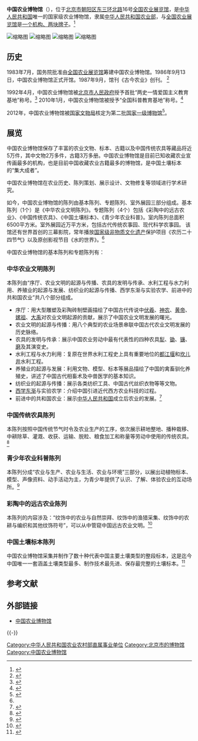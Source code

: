 {{Coord|39.941472|116.464613|type:landmark_region:CN-11_source:GoogleMaps|display=title}}
{{Infobox Museum
|name          = 中国农业博物馆
|logo =中国农业博物馆logo.png
 |logosize =200px
 |logo_caption =中国农业博物馆标志
|image         = China Agricultural Museum, Beijing.jpg
|imagesize     = 250px
|caption       =
|map_type      =
|map_caption   = 
|latitude      =
|longitude     =
|established   = 1986年
|dissolved     =
|location      = {{CHN}}[[北京市|北京市]][[朝阳区_(北京市)|朝阳区]][[北京三环路|东三环北路]]16号[[全国农业展览馆|全国农业展览馆]]
|type          = 
|visitors      = 
|director      = 
|curator       = 
|publictransit = 
|website       = 
}}

'''中国农业博物馆'''（{{lang-en|China Agricultural Museum}}），位于[[北京市|北京市]][[朝阳区_(北京市)|朝阳区]][[北京三环路|东三环北路]]16号[[全国农业展览馆|全国农业展览馆]]，是[[中华人民共和国|中华人民共和国]]唯一的国家级农业博物馆，隶属[[中华人民共和国农业部|中华人民共和国农业部]]，与[[全国农业展览馆|全国农业展览馆]]是[[一个机构、两块牌子|一个机构、两块牌子]]。<ref name=bjwb>{{Cite web |url=http://www.bjww.gov.cn/wbsj/bwgzn.htm?operType=front |title=中国农业博物馆，北京文博，于2014-01-10查阅 |accessdate=2014-01-10 |archive-date=2017-06-12 |archive-url=https://web.archive.org/web/20170612204416/http://www.bjww.gov.cn/wbsj/bwgzn.htm?operType=front |dead-url=no }}</ref>

[[File:羊角纹罐1.jpg|缩略图]]
[[File:绿釉羊圈.jpg|缩略图]]
[[File:黑白彩豆.jpg|缩略图]]
[[File:螺纹双耳罐.jpg|缩略图]]

==历史==
1983年7月，国务院批准由[[全国农业展览馆|全国农业展览馆]]筹建中国农业博物馆。1986年9月13日，中国农业博物馆正式开馆。1987年9月，馆刊《古今农业》创刊。 <ref>{{cite web|title=大事编年>1979年-1989年|url=http://www.zgnybwg.com.cn/gb1/gk/dsbn/dsbn01.html|publisher=中国农业博物馆|accessdate=2013-05-31|deadurl=yes|archiveurl=https://web.archive.org/web/20130913222300/http://www.zgnybwg.com.cn/gb1/gk/dsbn/dsbn01.html|archivedate=2013-09-13|df=}}</ref> 

1992年4月，中国农业博物馆被[[北京市人民政府|北京市人民政府]]授予首批“两史一情爱国主义教育基地”称号。<ref>{{cite web|title=大事编年>1990年-1997年|url=http://www.zgnybwg.com.cn/gb1/gk/dsbn/dsbn02.html|publisher=中国农业博物馆|accessdate=2013-05-31|deadurl=yes|archiveurl=https://web.archive.org/web/20140110181059/http://www.zgnybwg.com.cn/gb1/gk/dsbn/dsbn02.html|archivedate=2014-01-10|df=}}</ref> 2010年1月，中国农业博物馆被授予“全国科普教育基地”称号。<ref>{{cite web|title=大事编年>2009年-2010年|url=http://www.zgnybwg.com.cn/gb1/gk/dsbn/dsbn06.html|publisher=中国农业博物馆|accessdate=2013-05-31|deadurl=yes|archiveurl=https://web.archive.org/web/20140110180316/http://www.zgnybwg.com.cn/gb1/gk/dsbn/dsbn06.html|archivedate=2014-01-10|df=}}</ref>

2012年，中国农业博物馆被[[国家文物局|国家文物局]]核定为第二批[[国家一级博物馆|国家一级博物馆]]<ref>{{Cite web |url = http://www.gov.cn/zwgk/2012-12/07/content_2285163.htm |title = 关于发布第二批国家一级博物馆名单的通知（文物博函〔2012〕2237号） |author =  |date = 2012-12-07 |publisher = 中国政府网 |language =  |accessdate =  |quote =  |archive-date = 2016-12-20 |archive-url = https://web.archive.org/web/20161220083054/http://www.gov.cn/zwgk/2012-12/07/content_2285163.htm |dead-url = no }}</ref>。

==展览==
中国农业博物馆保存了丰富的农业文物、标本、古籍以及中国传统农具等藏品将近5万件，其中文物2万多件，古籍3万多册。中国农业博物馆是目前已知收藏农业宣传画最多的机构，也是目前中国收藏农业古籍最多的博物馆，是中国土壤标本的“集大成者”。

中国农业博物馆在农业历史、陈列策划、展示设计、文物修复等领域进行学术研究。

如今，中国农业博物馆的陈列由基本陈列、专题陈列、室外展园三部分组成。基本陈列（1个）是《中华农业文明陈列》。专题陈列（4个）包括《彩陶中的远古农业》、《中国传统农具》、《中国土壤标本》、《青少年农业科普》。室内陈列总面积6500平方米。室外展园近万平方米，包括古代传统农事园、现代科学农事园。 该馆还有世界首创的三幕影院，常年播放[[国家级非物质文化遗产|国家级非物质文化遗产]]保护项目《农历二十四节气》以及原创影视节目《水的世界》。<ref name=bjwb/>

中国农业博物馆的基本陈列和专题陈列有：

===中华农业文明陈列===
本陈列由“序厅、农业文明的起源与传播、农具的发明与传承、水利工程与水力利用、养殖业的起源与发展、纺织业的起源与传播、西学东渐与实验农学、前进中的共和国农业”共八个部分组成。
*序厅：用大型雕塑及彩陶砖制壁画描绘了中国古代传说中[[伏羲|伏羲]]、[[神农|神农]]、[[黄帝|黄帝]]、[[嫘祖|嫘祖]]、[[大禹|大禹]]对农业文明起源的贡献，展示了中国农业文明发展的曙光。
*农业文明的起源与传播：用八个典型的农业场景串联中国古代农业文明发展的历史脉络。
*农具的发明与传承：展示中国农业劳动中最有代表性的四种农具[[犁|犁]]、[[锄|锄]]、[[镰|镰]]、[[磨|磨]]及其演变史。
*水利工程与水力利用：复原在世界水利工程史上具有重要地位的[[都江堰|都江堰]]和[[坎儿井|坎儿井]]水利工程。
*养殖业的起源与发展：利用文物、模型、标本等展品描绘了中国的禽畜驯化养殖史，讲述了中国古代相畜术及中兽医学的基本知识。
*纺织业的起源与传播：展示各类纺织工具、中国古代丝织衣物等等文物。
*[[西学东渐|西学东渐]]与实验农学：介绍中国引进近代西方农业科技的过程。
*前进中的共和国农业：展示[[中华人民共和国|中华人民共和国]]成立后农业的发展。<ref>{{cite web| url=http://www.zgnybwg.com.cn/gb1/cl/jbcl/zhnywm.html| title=基本陈列>>中华农业文明陈列| publisher=中国农业博物馆| accessdate=2013-06-04| deadurl=yes| archiveurl=https://web.archive.org/web/20130530031925/http://www.zgnybwg.com.cn/gb1/cl/jbcl/zhnywm.html| archivedate=2013-05-30| df=}}</ref>

===中国传统农具陈列===
本陈列按照中国传统节气时令及农业生产的工序，依次展示耕地整地、播种栽移、中耕除草、灌溉、收获、运输、脱粒、粮食加工和称量等劳动中使用的传统农具。<ref>{{cite web| url=http://www.zgnybwg.com.cn/gb1/cl/jbcl/zgctnj.html| title=基本陈列>>中国传统农具陈列| publisher=中国农业博物馆| accessdate=2013-06-04| deadurl=yes| archiveurl=https://web.archive.org/web/20130530032357/http://www.zgnybwg.com.cn/gb1/cl/jbcl/zgctnj.html| archivedate=2013-05-30| df=}}</ref>

===青少年农业科普陈列===
本陈列分成“农业与生产、农业与生活、农业与环境”三部分，以展出动植物标本、模型、声像资料、动手活动为主，为青少年提供了认识、了解、体验农业的互动场所。<ref>{{cite web| url=http://www.zgnybwg.com.cn/gb1/cl/jbcl/qsnkp.html| title=基本陈列>>青少年农业科普陈列| publisher=中国农业博物馆| accessdate=2013-06-04| deadurl=yes| archiveurl=https://web.archive.org/web/20130530031904/http://www.zgnybwg.com.cn/gb1/cl/jbcl/qsnkp.html| archivedate=2013-05-30| df=}}</ref>

===彩陶中的远古农业陈列===
本陈列的内容涉及：“纹饰中的农业与自然崇拜、纹饰中的渔猎采集、纹饰中的农耕与编织和其他纹饰符号”，可以从中管窥中国远古农业文明。<ref>{{cite web| url=http://www.zgnybwg.com.cn/gb1/cl/jbcl/ctzdygny.html| title=基本陈列>>彩陶中的远古农业陈列| publisher=中国农业博物馆| accessdate=2013-06-04| deadurl=yes| archiveurl=https://web.archive.org/web/20130530030545/http://www.zgnybwg.com.cn/gb1/cl/jbcl/ctzdygny.html| archivedate=2013-05-30| df=}}</ref>

===中国土壤标本陈列===
中国农业博物馆采集并制作了数十种代表中国主要土壤类型的整段标本，这是迄今中国唯一一套涵盖土壤类型最多、制作技术最先进、保存最完整的土壤标本。<ref>{{cite web| url=http://www.zgnybwg.com.cn/gb1/cl/jbcl/zgtrbb.html| title=基本陈列>>中国土壤标本陈列| publisher=中国农业博物馆| accessdate=2013-06-07| deadurl=yes| archiveurl=https://web.archive.org/web/20130530031337/http://www.zgnybwg.com.cn/gb1/cl/jbcl/zgtrbb.html| archivedate=2013-05-30| df=}}</ref>

== 参考文献 ==
{{Reflist|2}}

== 外部链接 ==
* [https://web.archive.org/web/20130524215328/http://www.zgnybwg.com.cn/gb1/index.html 中国农业博物馆]

{{-}}
{{中国国家一级博物馆}}

[[Category:中华人民共和国农业农村部直属事业单位|Category:中华人民共和国农业农村部直属事业单位]]
[[Category:北京市的博物馆|Category:北京市的博物馆]]
[[Category:中国农业博物馆|Category:中国农业博物馆]]